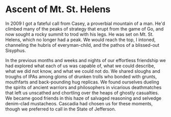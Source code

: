 # Ascent of Mt. St. Helens

In 2009 I got a fateful call from Casey, a proverbial mountain of a man. He'd climbed many of the peaks of strategy that erupt from the game of Go, and now sought a rocky summit to trod with his legs. He was set on Mt. St. Helens, which no longer had a peak. We would reach the top, I intoned, channeling the hubris of everyman-child, and the pathos of a blissed-out Sisyphus.

In the previous months and weeks and nights of our effortless friendship we had explored what each of us was capable of, what we could describe, what we did not know, and what we could not do. We shared sloughs and troughs of IPAs among gloms of drunken trolls who bonded with grunts, mouthfarts and back-pounding hug replicas. We found ourselves dueling the spirits of ancient warriors and philosophers in vicarious deathmatches that left us unscathed and chortling over the heaps of ghostly casualties. We became good friends in this haze of salvaged reasoning and selvedge denim-clad mustacheos. Cascadia had chosen us for these moments, though we preferred to call in the State of Jefferson.


